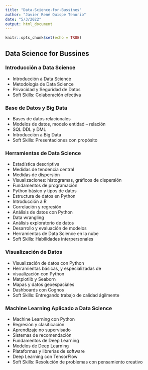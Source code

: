 ```yaml
---
title: "Data-Science-for-Bussines"
author: "Javier René Quispe Tenorio"
date: "5/3/2022"
output: html_document
---
```


```r
knitr::opts_chunk$set(echo = TRUE)
```

## Data Science for Bussines

### Introducción a Data Science

- Introducción a Data Science
- Metodología de Data Science
- Privacidad y Seguridad de Datos
- Soft Skills: Colaboración efectiva

### Base de Datos y Big Data

- Bases de datos relacionales
- Modelos de datos, modelo entidad – relación
- SQL
  DDL y DML
- Introducción a Big Data
- Soft Skills: Presentaciones con propósito

### Herramientas de Data Science

- Estadística descriptiva
- Medidas de tendencia central
- Medidas de dispersión
- Visualizaciones: histogramas, gráficos de dispersión
- Fundamentos de programación
- Python básico y tipos de datos
- Estructura de datos en Python
- Introducción a R
- Correlación y regresión
- Análisis de datos con Python
- Data wrangling
- Análisis exploratorio de datos
- Desarrollo y evaluación de modelos
- Herramientas de Data Science en la nube
- Soft Skills: Habilidades interpersonales

### Visualización de Datos

- Visualización de datos con Python
- Herramientas básicas, y especializadas de
- visualización con Python
- Matplotlib y Seaborn
- Mapas y datos geoespaciales
- Dashboards con Cognos
- Soft Skills: Entregando trabajo de calidad ágilmente

### Machine Learning Aplicado a Data Science

- Machine Learning con Python
- Regresión y clasificación
- Aprendizaje no supervisado
- Sistemas de recomendación
- Fundamentos de Deep Learning
- Modelos de Deep Learning
- Plataformas y librerías de software
- Deep Learning con TensorFlow
- Soft Skills: Resolución de problemas con pensamiento creativo
